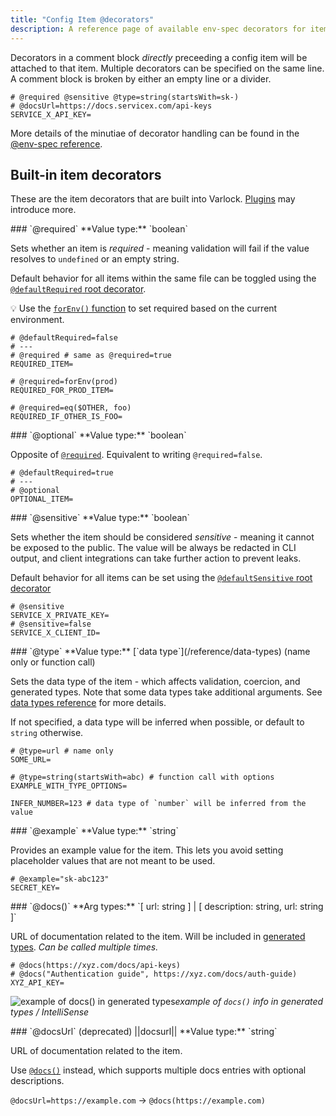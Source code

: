 ```yaml
---
title: "Config Item @decorators"
description: A reference page of available env-spec decorators for items
---
```


Decorators in a comment block _directly_ preceeding a config item will be attached to that item.
Multiple decorators can be specified on the same line.
A comment block is broken by either an empty line or a divider.

```env-spec
# @required @sensitive @type=string(startsWith=sk-)
# @docsUrl=https://docs.servicex.com/api-keys
SERVICE_X_API_KEY=
```

More details of the minutiae of decorator handling can be found in the [@env-spec reference](/env-spec/reference/#comments-and-decorators).

## Built-in item decorators

These are the item decorators that are built into Varlock. [Plugins](/guides/plugins/) may introduce more.

<div class="reference-docs">
<div>
### `@required`
**Value type:** `boolean`

Sets whether an item is _required_ - meaning validation will fail if the value resolves to `undefined` or an empty string.

Default behavior for all items within the same file can be toggled using the [`@defaultRequired` root decorator](/reference/root-decorators/#defaultRequired).

💡 Use the [`forEnv()` function](/reference/functions/#forenv) to set required based on the current environment.

```env-spec
# @defaultRequired=false
# ---
# @required # same as @required=true
REQUIRED_ITEM=

# @required=forEnv(prod)
REQUIRED_FOR_PROD_ITEM=

# @required=eq($OTHER, foo)
REQUIRED_IF_OTHER_IS_FOO=
```
</div>

<div>
### `@optional`
**Value type:** `boolean`

Opposite of [`@required`](#required). Equivalent to writing `@required=false`.

```env-spec
# @defaultRequired=true
# ---
# @optional
OPTIONAL_ITEM=
```
</div>

<div>
### `@sensitive`
**Value type:** `boolean`

Sets whether the item should be considered _sensitive_ - meaning it cannot be exposed to the public. The value will be always be redacted in CLI output, and client integrations can take further action to prevent leaks.

Default behavior for all items can be set using the [`@defaultSensitive` root decorator](/reference/root-decorators/#defaultSensitive)

```env-spec
# @sensitive
SERVICE_X_PRIVATE_KEY=
# @sensitive=false
SERVICE_X_CLIENT_ID=
```
</div>

<div>
### `@type`
**Value type:** [`data type`](/reference/data-types) (name only or function call)

Sets the data type of the item - which affects validation, coercion, and generated types.
Note that some data types take additional arguments. See [data types reference](/reference/data-types) for more details.

If not specified, a data type will be inferred when possible, or default to `string` otherwise.

```env-spec
# @type=url # name only
SOME_URL=

# @type=string(startsWith=abc) # function call with options
EXAMPLE_WITH_TYPE_OPTIONS=

INFER_NUMBER=123 # data type of `number` will be inferred from the value
```
</div>

<div>
### `@example`
**Value type:** `string`

Provides an example value for the item. This lets you avoid setting placeholder values that are not meant to be used.

```env-spec
# @example="sk-abc123"
SECRET_KEY=
```
</div>

<div>
### `@docs()`
**Arg types:** `[ url: string ] | [ description: string, url: string ]`

URL of documentation related to the item. Will be included in [generated types](/reference/root-decorators/#generatetypes). _Can be called multiple times._

```env-spec
# @docs(https://xyz.com/docs/api-keys)
# @docs("Authentication guide", https://xyz.com/docs/auth-guide)
XYZ_API_KEY=
```

<img src={docsImg.src} alt="example of docs() in generated types" style="max-width:280px"/>_example of `docs()` info in generated types / IntelliSense_
</div>

<div>
### `@docsUrl` (deprecated) ||docsurl||
**Value type:** `string`

URL of documentation related to the item.

Use [`@docs()`](#docs) instead, which supports multiple docs entries with optional descriptions.

`@docsUrl=https://example.com` -> `@docs(https://example.com)`
</div>
</div>
